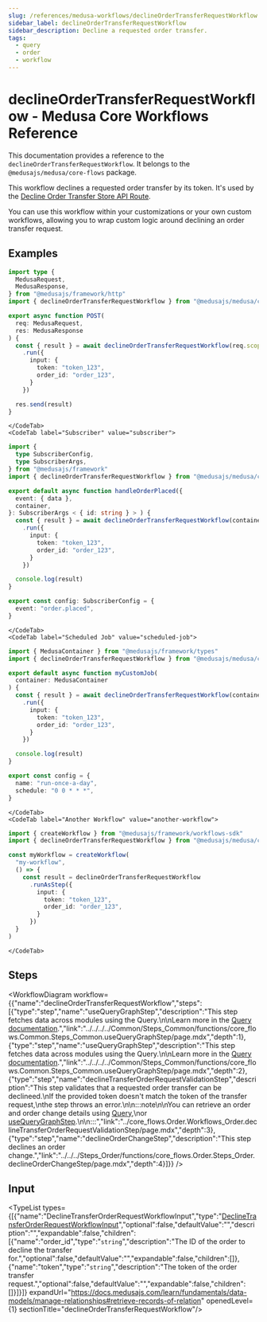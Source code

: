 ```yaml
---
slug: /references/medusa-workflows/declineOrderTransferRequestWorkflow
sidebar_label: declineOrderTransferRequestWorkflow
sidebar_description: Decline a requested order transfer.
tags:
  - query
  - order
  - workflow
---
```



# declineOrderTransferRequestWorkflow - Medusa Core Workflows Reference

This documentation provides a reference to the `declineOrderTransferRequestWorkflow`. It belongs to the `@medusajs/medusa/core-flows` package.

This workflow declines a requested order transfer by its token. It's used by the
[Decline Order Transfer Store API Route](https://docs.medusajs.com/api/store#orders\_postordersidtransferdecline).

You can use this workflow within your customizations or your own custom workflows, allowing you to wrap custom logic around declining an order transfer request.

<SourceCodeLink link="https://github.com/medusajs/medusa/blob/e09fd61a8f649959a6c0819c1d867abf05ae0dc4/packages/core/core-flows/src/order/workflows/transfer/decline-order-transfer.ts#L112" />

## Examples

<CodeTabs group="workflow-exection">
    <CodeTab label="API Route" value="api-route">
    
```ts title="src/api/workflow/route.ts"
import type {
  MedusaRequest,
  MedusaResponse,
} from "@medusajs/framework/http"
import { declineOrderTransferRequestWorkflow } from "@medusajs/medusa/core-flows"

export async function POST(
  req: MedusaRequest,
  res: MedusaResponse
) {
  const { result } = await declineOrderTransferRequestWorkflow(req.scope)
    .run({
      input: {
        token: "token_123",
        order_id: "order_123",
      }
    })

  res.send(result)
}
```

    </CodeTab>
    <CodeTab label="Subscriber" value="subscriber">
    
```ts title="src/subscribers/order-placed.ts"
import {
  type SubscriberConfig,
  type SubscriberArgs,
} from "@medusajs/framework"
import { declineOrderTransferRequestWorkflow } from "@medusajs/medusa/core-flows"

export default async function handleOrderPlaced({
  event: { data },
  container,
}: SubscriberArgs < { id: string } > ) {
  const { result } = await declineOrderTransferRequestWorkflow(container)
    .run({
      input: {
        token: "token_123",
        order_id: "order_123",
      }
    })

  console.log(result)
}

export const config: SubscriberConfig = {
  event: "order.placed",
}
```

    </CodeTab>
    <CodeTab label="Scheduled Job" value="scheduled-job">
    
```ts title="src/jobs/message-daily.ts"
import { MedusaContainer } from "@medusajs/framework/types"
import { declineOrderTransferRequestWorkflow } from "@medusajs/medusa/core-flows"

export default async function myCustomJob(
  container: MedusaContainer
) {
  const { result } = await declineOrderTransferRequestWorkflow(container)
    .run({
      input: {
        token: "token_123",
        order_id: "order_123",
      }
    })

  console.log(result)
}

export const config = {
  name: "run-once-a-day",
  schedule: "0 0 * * *",
}
```

    </CodeTab>
    <CodeTab label="Another Workflow" value="another-workflow">
    
```ts title="src/workflows/my-workflow.ts"
import { createWorkflow } from "@medusajs/framework/workflows-sdk"
import { declineOrderTransferRequestWorkflow } from "@medusajs/medusa/core-flows"

const myWorkflow = createWorkflow(
  "my-workflow",
  () => {
    const result = declineOrderTransferRequestWorkflow
      .runAsStep({
        input: {
          token: "token_123",
          order_id: "order_123",
        }
      })
  }
)
```

    </CodeTab>
  </CodeTabs>

## Steps

<WorkflowDiagram workflow={{"name":"declineOrderTransferRequestWorkflow","steps":[{"type":"step","name":"useQueryGraphStep","description":"This step fetches data across modules using the Query.\n\nLearn more in the [Query documentation](https://docs.medusajs.com/learn/fundamentals/module-links/query).","link":"../../../../Common/Steps_Common/functions/core_flows.Common.Steps_Common.useQueryGraphStep/page.mdx","depth":1},{"type":"step","name":"useQueryGraphStep","description":"This step fetches data across modules using the Query.\n\nLearn more in the [Query documentation](https://docs.medusajs.com/learn/fundamentals/module-links/query).","link":"../../../../Common/Steps_Common/functions/core_flows.Common.Steps_Common.useQueryGraphStep/page.mdx","depth":2},{"type":"step","name":"declineTransferOrderRequestValidationStep","description":"This step validates that a requested order transfer can be declineed.\nIf the provided token doesn't match the token of the transfer request,\nthe step throws an error.\n\n:::note\n\nYou can retrieve an order and order change details using [Query](https://docs.medusajs.com/learn/fundamentals/module-links/query),\nor [useQueryGraphStep](https://docs.medusajs.com/resources/references/medusa-workflows/steps/useQueryGraphStep).\n\n:::","link":"../core_flows.Order.Workflows_Order.declineTransferOrderRequestValidationStep/page.mdx","depth":3},{"type":"step","name":"declineOrderChangeStep","description":"This step declines an order change.","link":"../../../Steps_Order/functions/core_flows.Order.Steps_Order.declineOrderChangeStep/page.mdx","depth":4}]}} />

## Input

<TypeList types={[{"name":"DeclineTransferOrderRequestWorkflowInput","type":"[DeclineTransferOrderRequestWorkflowInput](../../../../../types/WorkflowTypes/OrderWorkflow/types/types.WorkflowTypes.OrderWorkflow.DeclineTransferOrderRequestWorkflowInput/page.mdx)","optional":false,"defaultValue":"","description":"","expandable":false,"children":[{"name":"order_id","type":"`string`","description":"The ID of the order to decline the transfer for.","optional":false,"defaultValue":"","expandable":false,"children":[]},{"name":"token","type":"`string`","description":"The token of the order transfer request.","optional":false,"defaultValue":"","expandable":false,"children":[]}]}]} expandUrl="https://docs.medusajs.com/learn/fundamentals/data-models/manage-relationships#retrieve-records-of-relation" openedLevel={1} sectionTitle="declineOrderTransferRequestWorkflow"/>
